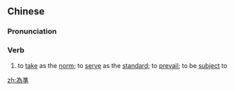 {{also|为准}}
==Chinese==
{{zh-forms|s=为准}}

===Pronunciation===
{{zh-pron
|m=wéizhǔn
|cat=v
}}

===Verb===
{{zh-verb}}

# to [[take]] as the [[norm]]; to [[serve]] as the [[standard]]; to [[prevail]]; to be [[subject]] to
#: {{zh-x|文本 '''為{wéi}準'''|''this text shall '''prevail''' (i.e. should there be any confusion)''}}
#: {{zh-x|質量 要{yāo}求 以 雙方 商定 的 標準 '''為{wéi}準'''。|''Quality requirements '''are subject to''' the standard agreed upon by both parties.''}}

[[zh:為準]]